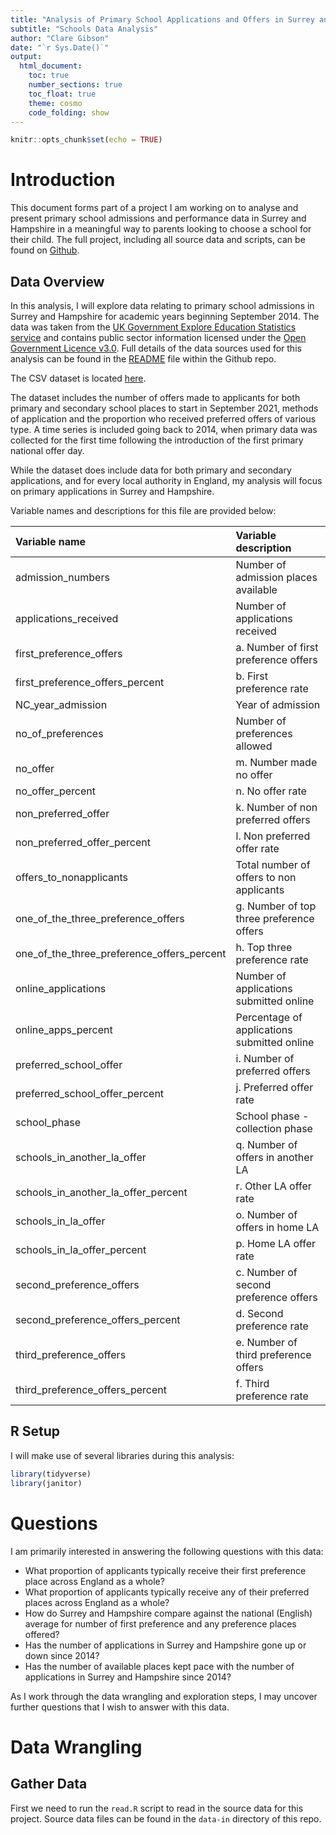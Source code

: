 ```yaml
---
title: "Analysis of Primary School Applications and Offers in Surrey and Hampshire Since 2014"
subtitle: "Schools Data Analysis"
author: "Clare Gibson"
date: "`r Sys.Date()`"
output: 
  html_document:
    toc: true
    number_sections: true
    toc_float: true
    theme: cosmo
    code_folding: show
---
```


```r
knitr::opts_chunk$set(echo = TRUE)
```

# Introduction
This document forms part of a project I am working on to analyse and present primary school admissions and performance data in Surrey and Hampshire in a meaningful way to parents looking to choose a school for their child. The full project, including all source data and scripts, can be found on [Github][1].

## Data Overview
In this analysis, I will explore data relating to primary school admissions in Surrey and Hampshire for academic years beginning September 2014. The data was taken from the [UK Government Explore Education Statistics service][4] and contains public sector information licensed under the [Open Government Licence v3.0][5]. Full details of the data sources used for this analysis can be found in the [README][2] file within the Github repo.

The CSV dataset is located [here][3].

The dataset includes the number of offers made to applicants for both primary and secondary school places to start in September 2021, methods of application and the proportion who received preferred offers of various type. A time series is included going back to 2014, when primary data was collected for the first time following the introduction of the first primary national offer day.

While the dataset does include data for both primary and secondary applications, and for every local authority in England, my analysis will focus on primary applications in Surrey and Hampshire.

Variable names and descriptions for this file are provided below:

|Variable name	|Variable description
|:---           |:---
|admission_numbers	|Number of admission places available
|applications_received	|Number of applications received
|first_preference_offers	|a. Number of first preference offers
|first_preference_offers_percent	|b. First preference rate
|NC_year_admission	|Year of admission
|no_of_preferences	|Number of preferences allowed
|no_offer	|m. Number made no offer
|no_offer_percent	|n. No offer rate
|non_preferred_offer	|k. Number of non preferred offers
|non_preferred_offer_percent	|l. Non preferred offer rate
|offers_to_nonapplicants	|Total number of offers to non applicants
|one_of_the_three_preference_offers	|g. Number of top three preference offers
|one_of_the_three_preference_offers_percent	|h. Top three preference rate
|online_applications	|Number of applications submitted online
|online_apps_percent	|Percentage of applications submitted online
|preferred_school_offer	|i. Number of preferred offers
|preferred_school_offer_percent	|j. Preferred offer rate
|school_phase	|School phase - collection phase
|schools_in_another_la_offer	|q. Number of offers in another LA
|schools_in_another_la_offer_percent	|r. Other LA offer rate
|schools_in_la_offer	|o. Number of offers in home LA
|schools_in_la_offer_percent	|p. Home LA offer rate
|second_preference_offers	|c. Number of second preference offers
|second_preference_offers_percent	|d. Second preference rate
|third_preference_offers	|e. Number of third preference offers
|third_preference_offers_percent	|f. Third preference rate

## R Setup
I will make use of several libraries during this analysis:
```r
library(tidyverse)
library(janitor)
```

# Questions
I am primarily interested in answering the following questions with this data:

* What proportion of applicants typically receive their first preference place across England as a whole?
* What proportion of applicants typically receive any of their preferred places across England as a whole?
* How do Surrey and Hampshire compare against the national (English) average for number of first preference and any preference places offered?
* Has the number of applications in Surrey and Hampshire gone up or down since 2014?
* Has the number of available places kept pace with the number of applications in Surrey and Hampshire since 2014?

As I work through the data wrangling and exploration steps, I may uncover further questions that I wish to answer with this data.

# Data Wrangling
## Gather Data
First we need to run the `read.R` script to read in the source data for this project. Source data files can be found in the `data-in` directory of this repo.

[1]: <https://github.com/clarelgibson/schools> "Github repo"
[2]: <https://github.com/clarelgibson/schools#readme> "README"
[3]: <https://github.com/clarelgibson/schools/blob/2da3a0f15ed026f2d0d874eab3008b3653c4810b/data-in/AppsandOffers_2020.csv> "Admissions data"
[4]: <https://explore-education-statistics.service.gov.uk/find-statistics/secondary-and-primary-school-applications-and-offers#dataDownloads-1> "Applications and Offers"
[5]: <https://www.nationalarchives.gov.uk/doc/open-government-licence/version/3/> "OGL v3.0"